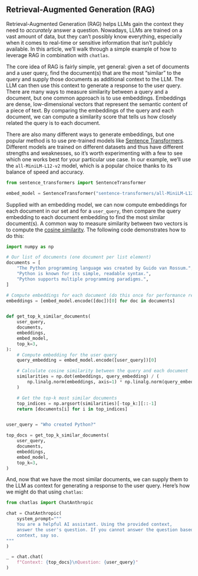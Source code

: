 ## Retrieval-Augmented Generation (RAG)

Retrieval-Augmented Generation (RAG) helps LLMs gain the context they need to _accurately_ answer a question. Nowadays, LLMs are trained on a vast amount of data, but they can't possibly know everything, especially when it comes to real-time or sensitive information that isn't publicly available. In this article, we'll walk through a simple example of how to leverage RAG in combination with `chatlas`.

The core idea of RAG is fairly simple, yet general: given a set of documents and a user query, find the document(s) that are the most "similar" to the query and supply those documents as additional context to the LLM. The LLM can then use this context to generate a response to the user query. There are many ways to measure similarity between a query and a document, but one common approach is to use embeddings. Embeddings are dense, low-dimensional vectors that represent the semantic content of a piece of text. By comparing the embeddings of the query and each document, we can compute a similarity score that tells us how closely related the query is to each document.

There are also many different ways to generate embeddings, but one popular method is to use pre-trained models like [Sentence Transformers](https://sbert.net/). Different models are trained on different datasets and thus have different strengths and weaknesses, so it's worth experimenting with a few to see which one works best for your particular use case. In our example, we'll use the `all-MiniLM-L12-v2` model, which is a popular choice thanks to its balance of speed and accuracy.

```python
from sentence_transformers import SentenceTransformer

embed_model = SentenceTransformer("sentence-transformers/all-MiniLM-L12-v2")
```

Supplied with an embedding model, we can now compute embeddings for each document in our set and for a `user_query`, then compare the query embedding to each document embedding to find the most similar document(s). A common way to measure similarity between two vectors is to compute the [cosine similarity](https://en.wikipedia.org/wiki/Cosine_similarity). The following code demonstrates how to do this:

```python
import numpy as np

# Our list of documents (one document per list element)
documents = [
    "The Python programming language was created by Guido van Rossum.",
    "Python is known for its simple, readable syntax.",
    "Python supports multiple programming paradigms.",
]

# Compute embeddings for each document (do this once for performance reasons)
embeddings = [embed_model.encode([doc])[0] for doc in documents]


def get_top_k_similar_documents(
    user_query,
    documents,
    embeddings,
    embed_model,
    top_k=3,
):
    # Compute embedding for the user query
    query_embedding = embed_model.encode([user_query])[0]

    # Calculate cosine similarity between the query and each document
    similarities = np.dot(embeddings, query_embedding) / (
        np.linalg.norm(embeddings, axis=1) * np.linalg.norm(query_embedding)
    )

    # Get the top-k most similar documents
    top_indices = np.argsort(similarities)[-top_k:][::-1]
    return [documents[i] for i in top_indices]


user_query = "Who created Python?"

top_docs = get_top_k_similar_documents(
    user_query,
    documents,
    embeddings,
    embed_model,
    top_k=3,
)
```

And, now that we have the most similar documents, we can supply them to the LLM as context for generating a response to the user query. Here's how we might do that using `chatlas`:

```python
from chatlas import ChatAnthropic

chat = ChatAnthropic(
    system_prompt="""
    You are a helpful AI assistant. Using the provided context, 
    answer the user's question. If you cannot answer the question based on the 
    context, say so.
"""
)

_ = chat.chat(
    f"Context: {top_docs}\nQuestion: {user_query}"
)
```
